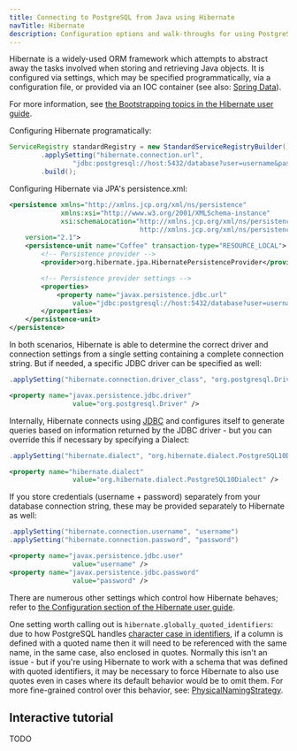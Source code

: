 ```yaml
---
title: Connecting to PostgreSQL from Java using Hibernate
navTitle: Hibernate
description: Configuration options and walk-throughs for using PostgreSQL from Hibernate
---
```


Hibernate is a widely-used ORM framework which attempts to abstract away the tasks involved when storing and retrieving Java objects. It is configured via settings, which may be specified programmatically, via a configuration file, or provided via an IOC container (see also: [Spring Data](03_springdata.mdx)).

For more information, see [the Bootstrapping topics in the Hibernate user guide](https://docs.jboss.org/hibernate/orm/5.4/userguide/html_single/Hibernate_User_Guide.html#bootstrap).

Configuring Hibernate programatically:

```java
ServiceRegistry standardRegistry = new StandardServiceRegistryBuilder()
        .applySetting("hibernate.connection.url",
                "jdbc:postgresql://host:5432/database?user=username&password=password")
        .build();
```

Configuring Hibernate via JPA's persistence.xml:

```xml
<persistence xmlns="http://xmlns.jcp.org/xml/ns/persistence"
             xmlns:xsi="http://www.w3.org/2001/XMLSchema-instance"
             xsi:schemaLocation="http://xmlns.jcp.org/xml/ns/persistence
                                 http://xmlns.jcp.org/xml/ns/persistence/persistence_2_1.xsd"
    version="2.1">
    <persistence-unit name="Coffee" transaction-type="RESOURCE_LOCAL">
        <!-- Persistence provider -->
        <provider>org.hibernate.jpa.HibernatePersistenceProvider</provider>

        <!-- Persistence provider settings -->
        <properties>
            <property name="javax.persistence.jdbc.url"
                value="jdbc:postgresql://host:5432/database?user=username&amp;password=password" />
        </properties>
    </persistence-unit>
</persistence>
```

In both scenarios, Hibernate is able to determine the correct driver and connection settings from a single setting containing a complete connection string. But if needed, a specific JDBC driver can be specified as well:

```java
.applySetting("hibernate.connection.driver_class", "org.postgresql.Driver")
```
```xml
<property name="javax.persistence.jdbc.driver"
                value="org.postgresql.Driver" />
```

Internally, Hibernate connects using [JDBC](02_JDBC.mdx) and configures itself to generate queries based on information returned by the JDBC driver - but you can override this if necessary by specifying a Dialect:

```java
.applySetting("hibernate.dialect", "org.hibernate.dialect.PostgreSQL10Dialect")
```
```xml
<property name="hibernate.dialect"
                value="org.hibernate.dialect.PostgreSQL10Dialect" />
```

If you store credentials (username + password) separately from your database connection string, these may be provided separately to Hibernate as well:

```java
.applySetting("hibernate.connection.username", "username")
.applySetting("hibernate.connection.password", "password")
```
```xml
<property name="javax.persistence.jdbc.user"
                value="username" />
<property name="javax.persistence.jdbc.password"
                value="password" />
```

There are numerous other settings which control how Hibernate behaves; refer to [the Configuration section of the Hibernate user guide](https://docs.jboss.org/hibernate/orm/5.4/userguide/html_single/Hibernate_User_Guide.html#configurations).

One setting worth calling out is `hibernate.globally_quoted_identifiers`: due to how PostgreSQL handles [character case in identifiers](https://www.postgresql.org/docs/current/sql-syntax-lexical.html), if a column is defined with a quoted name then it will need to be referenced with the same name, in the same case, also enclosed in quotes. Normally this isn't an issue - but if you're using Hibernate to work with a schema that was defined with quoted identifiers, it may be necessary to force Hibernate to also use quotes even in cases where its default behavior would be to omit them. For more fine-grained control over this behavior, see: [PhysicalNamingStrategy](https://docs.jboss.org/hibernate/orm/5.4/userguide/html_single/Hibernate_User_Guide.html#PhysicalNamingStrategy).

## Interactive tutorial

TODO
